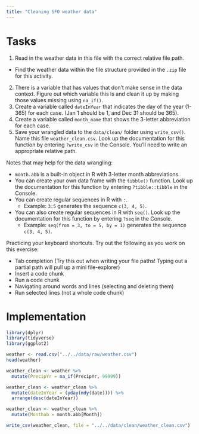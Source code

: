 ```yaml
---
title: "Cleaning SFO weather data"
---
```


# Tasks

1. Read in the weather data in this file with the correct relative file path.
  - Find the weather data within the file structure provided in the `.zip` file for this activity.
2. There is a variable that has values that don't make sense in the data context. Figure out which variable this is and clean it up by making those values missing using `na_if()`.
3. Create a variable called `dateInYear` that indicates the day of the year (1-365) for each case. (Jan 1 should be 1, and Dec 31 should be 365).
4. Create a variable called `month_name` that shows the 3-letter abbreviation for each case.
5. Save your wrangled data to the `data/clean/` folder using `write_csv()`. Name this file `weather_clean.csv`. Look up the documentation for this function by entering `?write_csv` in the Console. You'll need to write an appropriate relative path.


Notes that may help for the data wrangling:

- `month.abb` is a built-in object in R with 3-letter month abbreviations
- You can create your own data frame with the `tibble()` function. Look up the documentation for this function by entering `?tibble::tibble` in the Console.
- You can create regular sequences in R with `:`.
    - Example: `3:5` generates the sequence `c(3, 4, 5)`.
- You can also create regular sequences in R with `seq()`. Look up the documentation for this function by entering `?seq` in the Console.
    - Example: `seq(from = 3, to = 5, by = 1)` generates the sequence `c(3, 4, 5)`.



Practicing your keyboard shortcuts. Try out the following as you work on this exercise:

- Tab completion (Try this out when writing your file paths! Typing out a partial path will pull up a mini file-explorer)
- Insert a code chunk
- Run a code chunk
- Navigating around words and lines (selecting and deleting them)
- Run selected lines (not a whole code chunk)

# Implementation

```r
library(dplyr)
library(tidyverse)
library(ggplot2)
```

```r
weather <- read.csv("../../data/raw/weather.csv")
head(weather)
```

```r
weather_clean <- weather %>% 
  mutate(PrecipYr = na_if(PrecipYr, 99999))
```

```r
weather_clean <- weather_clean %>% 
  mutate(dateInYear = (yday(mdy(date)))) %>% 
  arrange(desc(dateInYear))
```

```r
weather_clean <- weather_clean %>% 
  mutate(Monthab = month.abb[Month])
```

```r
write_csv(weather_clean, file = "../../data/clean/weather_clean.csv")
```

